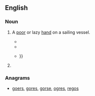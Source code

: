 ==English==

===Noun===
{{en-noun}}

# {{dated}} A [[poor]] or lazy [[hand]] on a sailing vessel. 
#*{{quote-book|1834|[[w:Richard Henry Dana, Jr.|Richard Henry Dana]]|Two Years Before the Mast
|passage=The captain called him a "'''soger'''," and promised to "ride him down as he would the main tack;" and when officers are once determined to "ride a man down," it is a gone case with him.}}
#*{{quote-book|a. 1900|chapter=Hanging Johnny|title=Windjammers: Songs of the Great Lakes Sailors|editors=Ivan Walton et al.|url=http://books.google.com/books?id=-zLoMBM7EHwC|page=66|year_published=2002
|passage=I'd hang a lazy '''soger''' / The same as any other.}}
#*{{quote-book|1902|Louis Becke|The Jalasco Brig|url=http://books.google.com/books?id=U94NAAAAYAAJ|page=82
|passage=Come aft, you lazy '''soger''', an' see what de captain has to say 'bout dis," cried Worcester, pushing the man, who still grasped his knife, before him {{...}} }}<!-- no preview available, but a scanno seems unlikely -->
# {{mostly|Scotland}} {{eye dialect|[[soldier]]}}

===Anagrams===
* [[goers#English|goers]], [[gores#English|gores]], [[gorse#English|gorse]], [[ogres#English|ogres]], [[regos#English|regos]]